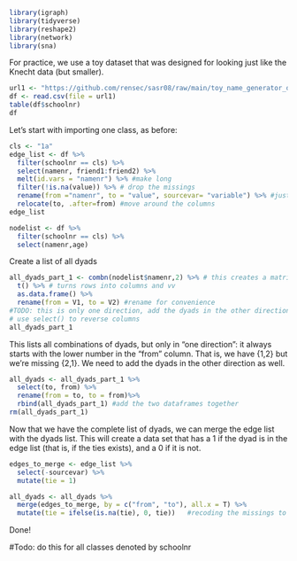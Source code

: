 
```r
library(igraph)
library(tidyverse)
library(reshape2)
library(network)
library(sna)
```


For practice, we use a toy dataset that was designed for looking just like the Knecht data (but smaller).

```r
url1 <- "https://github.com/rensec/sasr08/raw/main/toy_name_generator_data.csv"
df <- read.csv(file = url1)
table(df$schoolnr)
df

```
Let's start with importing one class, as before:


```r
cls <- "1a"
edge_list <- df %>% 
  filter(schoolnr == cls) %>% 
  select(namenr, friend1:friend2) %>% 
  melt(id.vars = "namenr") %>% #make long
  filter(!is.na(value)) %>% # drop the missings
  rename(from ="namenr", to = "value", sourcevar= "variable") %>% #just nice for interpretation
  relocate(to, .after=from) #move around the columns
edge_list
```

```r
nodelist <- df %>% 
  filter(schoolnr == cls) %>% 
  select(namenr,age)

```


Create a list of all dyads
```r
all_dyads_part_1 <- combn(nodelist$namenr,2) %>% # this creates a matrix of all combinations of the elements in nodelist
  t() %>% # turns rows into columns and vv
  as.data.frame() %>% 
  rename(from = V1, to = V2) #rename for convenience
#TODO: this is only one direction, add the dyads in the other direction!
# use select() to reverse columns
all_dyads_part_1
```
This lists all combinations of dyads, but only in "one direction": it always starts with the lower number in the "from" column. That is, we have {1,2} but we're missing {2,1}. We need to add the dyads in the other direction as well. 

```r
all_dyads <- all_dyads_part_1 %>% 
  select(to, from) %>% 
  rename(from = to, to = from)%>%
  rbind(all_dyads_part_1) #add the two dataframes together
rm(all_dyads_part_1)
```

Now that we have the complete list of dyads, we can merge the edge list with the dyads list. This will create a data set that has a 1 if the dyad is in the edge list (that is, if the ties exists), and a 0 if it is not. 


```r
edges_to_merge <- edge_list %>% 
  select(-sourcevar) %>% 
  mutate(tie = 1)
```
```r
all_dyads <- all_dyads %>% 
  merge(edges_to_merge, by = c("from", "to"), all.x = T) %>%
  mutate(tie = ifelse(is.na(tie), 0, tie))   #recoding the missings to zero
```

Done!

#Todo: do this for all classes denoted by schoolnr





